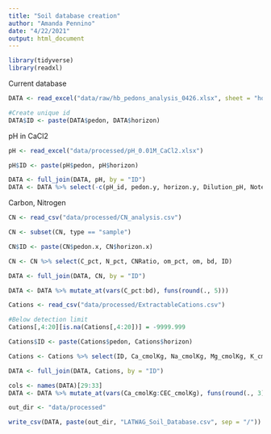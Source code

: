 ```yaml
---
title: "Soil database creation"
author: "Amanda Pennino"
date: "4/22/2021"
output: html_document
---
```


```r
library(tidyverse)
library(readxl)

```

Current database
```r
DATA <- read_excel("data/raw/hb_pedons_analysis_0426.xlsx", sheet = "horizon data")

#Create unique id
DATA$ID <- paste(DATA$pedon, DATA$horizon)

```


pH in CaCl2
```r
pH <- read_excel("data/processed/pH_0.01M_CaCl2.xlsx")

pH$ID <- paste(pH$pedon, pH$horizon)

DATA <- full_join(DATA, pH, by = "ID")
DATA <- DATA %>% select(-c(pH_id, pedon.y, horizon.y, Dilution_pH, Notes, Date))

```


Carbon, Nitrogen
```r
CN <- read_csv("data/processed/CN_analysis.csv")

CN <- subset(CN, type == "sample")

CN$ID <- paste(CN$pedon.x, CN$horizon.x)

CN <- CN %>% select(C_pct, N_pct, CNRatio, om_pct, om, bd, ID)

DATA <- full_join(DATA, CN, by = "ID")

DATA <- DATA %>% mutate_at(vars(C_pct:bd), funs(round(., 5)))


```

```r

Cations <- read_csv("data/processed/ExtractableCations.csv")

#Below detection limit
Cations[,4:20][is.na(Cations[,4:20])] = -9999.999

Cations$ID <- paste(Cations$pedon, Cations$horizon)

Cations <- Cations %>% select(ID, Ca_cmolKg, Na_cmolKg, Mg_cmolKg, K_cmolKg, CEC_cmolKg)

DATA <- full_join(DATA, Cations, by = "ID")

cols <- names(DATA)[29:33]
DATA <- DATA %>% mutate_at(vars(Ca_cmolKg:CEC_cmolKg), funs(round(., 3)))

```



```r
out_dir <- "data/processed"

write_csv(DATA, paste(out_dir, "LATWAG_Soil_Database.csv", sep = "/"))

```



